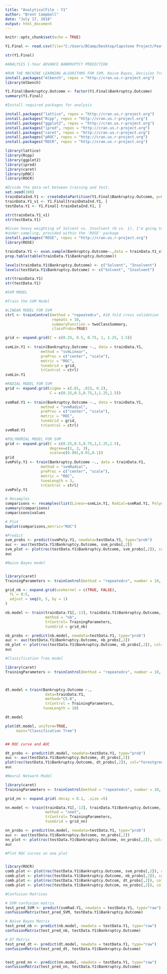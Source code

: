 ---
title: "AnalyticalFile - Y1"
author: "Brent Campbell"
date: "July 17, 2018"
output: html_document
---

```{r setup, include=FALSE}
knitr::opts_chunk$set(echo = TRUE)
```

```{r}
Y1.Final <- read.csv(file="C:/Users/BCamp/Desktop/Capstone Project/Feature Selection/Year1Final.csv", header=TRUE, sep=",")

str(Y1.Final)
```


```{r}
#ANALYSIS 1-Year ADVANCE BANKRUPTCY PREDICTION

#RUN THE MACHINE LEARNING ALGORITHMS FOR SVM, Naive Bayes, Decision Tree, and Neural Networks
install.packages("mlbench", repos = "http://cran.us.r-project.org")
library(mlbench)

Y1.Final$Bankruptcy.Outcome <- factor(Y1.Final$Bankruptcy.Outcome)
summary(Y1.Final)

#Install required packages for analysis 

install.packages("lattice", repos = "http://cran.us.r-project.org")
install.packages("Rcpp", repos = "http://cran.us.r-project.org")
install.packages("ggplot2", repos = "http://cran.us.r-project.org")
install.packages("ipred", repos = "http://cran.us.r-project.org")
install.packages("caret", repos = "http://cran.us.r-project.org")
install.packages("pROC", repos = "http://cran.us.r-project.org")
install.packages("ROCR", repos = "http://cran.us.r-project.org")

library(lattice)
library(Rcpp)
library(ggplot2)
library(ipred)
library(caret)
library(pROC)
library(ROCR)

#Divide the data-set between training and test. 
set.seed(100)
trainDataInd.Y1 <- createDataPartition(Y1.Final$Bankruptcy.Outcome, p=0.7, list = F)
trainData.Y1_v1 <- Y1.Final[trainDataInd.Y1, ]
testData.Y1 <- Y1.Final[-trainDataInd.Y1, ]

str(trainData.Y1_v1)
str(testData.Y1)

#Given heavy weighting of Solvent vs. Insolvent (0 vs. 1), I'm going to balance the training data-set by using 
#under-sampling, provided within the 'ROSE' package 
install.packages("ROSE", repos = "http://cran.us.r-project.org")
library(ROSE)

trainData.Y1 <- ovun.sample(Bankruptcy.Outcome~.,data = trainData.Y1_v1,method = "under",N=710)$data
prop.table(table(trainData.Y1$Bankruptcy.Outcome))

levels(trainData.Y1$Bankruptcy.Outcome) <- c("Solvent", "Insolvent")
levels(testData.Y1$Bankruptcy.Outcome) <- c("Solvent", "Insolvent")

str(trainData.Y1)
str(testData.Y1)

```


```{r}
#SVM MODEL

#Train the SVM Model 

#LINEAR MODEL FOR SVM
ctrl <- trainControl(method = "repeatedcv", #10 fold cross validation 
                     repeats = 10, 
                     summaryFunction = twoClassSummary,
                     classProbs=TRUE)

grid <- expand.grid(C = c(0.25, 0.5, 0.75, 1, 1.25, 1.5))
 
svmLin.Y1 <- train(Bankruptcy.Outcome ~., data = trainData.Y1, 
                method = "svmLinear",
                preProc = c("center", "scale"),
                metric = "ROC",
                tuneGrid = grid,
                trControl = ctrl)
svmLin.Y1

#RADIAL MODEL FOR SVM
grid <- expand.grid(sigma = c(.01, .015, 0.2),
                    C = c(0.25,0.5,0.75,1,1.25,1.5))
 
svmRad.Y1 <- train(Bankruptcy.Outcome ~., data = trainData.Y1, 
                method = "svmRadial",
                preProc = c("center", "scale"),
                metric = "ROC",
                tuneGrid = grid,
                trControl = ctrl)
svmRad.Y1

#POLYNOMIAL MODEL FOR SVM
grid <- expand.grid(C = c(0.25,0.5,0.75,1,1.25,1.5),
                    degree=c(1, 2, 3),
                    scale=c(0.001,0.01,0.1))
grid
svmPoly.Y1 <- train(Bankruptcy.Outcome ~., data = trainData.Y1, 
                method = "svmRadial",
                preProc = c("center", "scale"),
                metric = "ROC",
                tuneLength = 3,
                trControl = ctrl)
svmPoly.Y1

# Resamples 
comparisons <- resamples(list(Linear=svmLin.Y1, Radial=svmRad.Y1, Polynomial=svmPoly.Y1))
summary(comparisons)
comparisons$values

# Plot
bwplot(comparisons,metric="ROC")

#Predict
svm_probs <- predict(svmPoly.Y1, newdata=testData.Y1, type="prob")
auc <- auc(testData.Y1$Bankruptcy.Outcome, svm_probs[,2])
svm_plot <- plot(roc(testData.Y1$Bankruptcy.Outcome, svm_probs[,2]), col="blue")
auc


```


```{r}
#Naive Bayes model 


library(caret)
TrainingParameters <- trainControl(method = "repeatedcv", number = 10, repeats=10)

grid_nb <- expand.grid(usekernel = c(TRUE, FALSE),
  fL = 0:5,
  adjust = seq(0, 5, by = 1)
)

nb.model <- train(trainData.Y1[,-13], trainData.Y1$Bankruptcy.Outcome,
                  method = "nb",
                  trControl= TrainingParameters,
                  tuneGrid = grid_nb)

nb_probs <- predict(nb.model, newdata=testData.Y1, type="prob")
auc <- auc(testData.Y1$Bankruptcy.Outcome, nb_probs[,2])
nb_plot <- plot(roc(testData.Y1$Bankruptcy.Outcome, nb_probs[,2]), col="red")
auc


```

```{r}
#Classification Tree model 

library(caret)
TrainingParameters <- trainControl(method = "repeatedcv", number = 10, repeats=10)



dt.model = train(Bankruptcy.Outcome ~., 
                  data=trainData.Y1,
                  method="C5.0", 
                  trControl = TrainingParameters,
                 tuneLength = 10)

dt.model

plot(dt.model, uniform=TRUE,
     main="Classification Tree")


## ROC curve and AUC 

dt_probs <- predict(dt.model, newdata=testData.Y1, type="prob")
auc <- auc(testData.Y1$Bankruptcy.Outcome, dt_probs[,2])
plot(roc(testData.Y1$Bankruptcy.Outcome, dt_probs[,2]), col="forestgreen")
auc

```


```{r}
#Neural Network Model 

library(caret)
TrainingParameters <- trainControl(method = "repeatedcv", number = 10, repeats=10)

grid_nn <- expand.grid(.decay = 0.1, .size =5)

nn.model <- train(trainData.Y1[,-13], trainData.Y1$Bankruptcy.Outcome,
                  method = "nnet",
                  trControl= TrainingParameters,
                  tuneGrid = grid_nn)

nn_probs <- predict(nn.model, newdata=testData.Y1, type="prob")
auc <- auc(testData.Y1$Bankruptcy.Outcome, nn_probs[,2])
nn_plot <- plot(roc(testData.Y1$Bankruptcy.Outcome, nn_probs[,2]), col="orange2")
auc

```



```{r}
#Plot ROC curves on one plot


library(ROCR)
comb.plot <- plot(roc(testData.Y1$Bankruptcy.Outcome, svm_probs[,2]), col="blue")
comb.plot <- plot(roc(testData.Y1$Bankruptcy.Outcome, nb_probs[,2]), col="red", add=TRUE)
comb.plot <- plot(roc(testData.Y1$Bankruptcy.Outcom, dt_probs[,2]), col="forestgreen", add=TRUE)
comb.plot <- plot(roc(testData.Y1$Bankruptcy.Outcom, nn_probs[,2]), col="orange2", add=TRUE)

```

```{r}
#Confusion Matrices 

# SVM confusion matrix 
test_pred_SVM <- predict(svmRad.Y1, newdata = testData.Y1, type="raw")
confusionMatrix(test_pred_SVM, testData.Y1$Bankruptcy.Outcome)

# Naive Bayes Matrix
test_pred_nb <- predict(nb.model, newdata = testData.Y1, type="raw")
confusionMatrix(test_pred_nb, testData.Y1$Bankruptcy.Outcome)

# DT Matrix 
test_pred_dt <- predict(dt.model, newdata = testData.Y1, type="raw")
confusionMatrix(test_pred_dt, testData.Y1$Bankruptcy.Outcome)


test_pred_nn <- predict(nn.model, newdata = testData.Y1, type="raw")
confusionMatrix(test_pred_nn, testData.Y1$Bankruptcy.Outcome)

```

